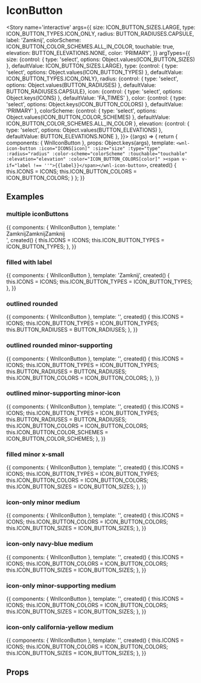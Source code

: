 
<Meta title='atoms/IconButton' component={WnlIconButton} />

# IconButton

<Story name='interactive'
       args={{
           size: ICON_BUTTON_SIZES.LARGE,
           type: ICON_BUTTON_TYPES.ICON_ONLY,
           radius: BUTTON_RADIUSES.CAPSULE,
           label: 'Zamknij',
           colorScheme: ICON_BUTTON_COLOR_SCHEMES.ALL_IN_COLOR,
           touchable: true,
           elevation: BUTTON_ELEVATIONS.NONE,
           color: 'PRIMARY',
       }}
       argTypes={{
           size: {control: { type: 'select', options: Object.values(ICON_BUTTON_SIZES) }, defaultValue: ICON_BUTTON_SIZES.LARGE},
           type: {control: { type: 'select', options: Object.values(ICON_BUTTON_TYPES) }, defaultValue: ICON_BUTTON_TYPES.ICON_ONLY},
           radius: {control: { type: 'select', options: Object.values(BUTTON_RADIUSES) }, defaultValue: BUTTON_RADIUSES.CAPSULE},
           icon: {control: { type: 'select', options: Object.keys(ICONS) }, defaultValue: 'FA_TIMES' },
           color: {control: { type: 'select', options: Object.keys(ICON_BUTTON_COLORS) }, defaultValue: 'PRIMARY' },
           colorScheme: {control: { type: 'select', options: Object.values(ICON_BUTTON_COLOR_SCHEMES) }, defaultValue: ICON_BUTTON_COLOR_SCHEMES.ALL_IN_COLOR },
           elevation: {control: { type: 'select', options: Object.values(BUTTON_ELEVATIONS) }, defaultValue: BUTTON_ELEVATIONS.NONE },
       }}>
    {(args) => {
        return {
            components: { WnlIconButton },
            props: Object.keys(args),
            template: `<wnl-icon-button
              :icon="ICONS[icon]"
              :size="size"
              :type="type"
              :radius="radius"
              :color-scheme="colorScheme"
              :touchable="touchable"
              :elevation="elevation"
              :color="ICON_BUTTON_COLORS[color]"
            ><span v-if="label !== ''">{{label}}</span></wnl-icon-button>`,
            created() {
                this.ICONS = ICONS;
                this.ICON_BUTTON_COLORS = ICON_BUTTON_COLORS;
            }
        };
    }}
</Story>

## Examples


### multiple iconButtons
<Story name='examples/multiple'>
	{{
		components: { WnlIconButton },
		template: '<div><wnl-icon-button :icon="ICONS.FA_TIMES" :type="ICON_BUTTON_TYPES.FILLED" >Zamknij</wnl-icon-button><wnl-icon-button :icon="ICONS.FA_TIMES" :type="ICON_BUTTON_TYPES.FILLED" >Zamknij</wnl-icon-button><wnl-icon-button :icon="ICONS.FA_TIMES" :type="ICON_BUTTON_TYPES.FILLED" >Zamknij</wnl-icon-button></div>',
		created() {
			this.ICONS = ICONS;
			this.ICON_BUTTON_TYPES = ICON_BUTTON_TYPES;
		},
	}}
</Story>

### filled with label
<Story name='examples/filledWithLabel'>
    {{
        components: { WnlIconButton },
        template: '<wnl-icon-button :icon="ICONS.FA_TIMES" :type="ICON_BUTTON_TYPES.FILLED" >Zamknij</wnl-icon-button>',
        created() {
            this.ICONS = ICONS;
            this.ICON_BUTTON_TYPES = ICON_BUTTON_TYPES;
        },
    }}
</Story>

### outlined rounded
<Story name='examples/outlinedRounded'>
    {{
        components: { WnlIconButton },
        template: '<wnl-icon-button :icon="ICONS.FA_CHEVRON_RIGHT" :type="ICON_BUTTON_TYPES.OUTLINED" :radius="BUTTON_RADIUSES.ROUNDED" />',
        created() {
            this.ICONS = ICONS;
            this.ICON_BUTTON_TYPES = ICON_BUTTON_TYPES;
            this.BUTTON_RADIUSES = BUTTON_RADIUSES;
        },
    }}
</Story>

### outlined rounded minor-supporting
<Story name='examples/outlinedRoundedMinorSupporting'>
    {{
        components: { WnlIconButton },
        template: '<wnl-icon-button :icon="ICONS.FA_CHEVRON_RIGHT" :type="ICON_BUTTON_TYPES.OUTLINED" :radius="BUTTON_RADIUSES.ROUNDED" :color="ICON_BUTTON_COLORS.MINOR_SUPPORTING" />',
        created() {
            this.ICONS = ICONS;
            this.ICON_BUTTON_TYPES = ICON_BUTTON_TYPES;
            this.BUTTON_RADIUSES = BUTTON_RADIUSES;
            this.ICON_BUTTON_COLORS = ICON_BUTTON_COLORS;
        },
    }}
</Story>

### outlined minor-supporting minor-icon
<Story name='examples/outlinedMinorSupportingMinorIcon'>
    {{
        components: { WnlIconButton },
        template: '<wnl-icon-button :icon="ICONS.FA_TIMES" :type="ICON_BUTTON_TYPES.OUTLINED" :radius="BUTTON_RADIUSES.ROUNDED" :color="ICON_BUTTON_COLORS.MINOR_SUPPORTING" :color-scheme="ICON_BUTTON_COLOR_SCHEMES.MINOR_ICON" />',
        created() {
            this.ICONS = ICONS;
            this.ICON_BUTTON_TYPES = ICON_BUTTON_TYPES;
            this.BUTTON_RADIUSES = BUTTON_RADIUSES;
            this.ICON_BUTTON_COLORS = ICON_BUTTON_COLORS;
            this.ICON_BUTTON_COLOR_SCHEMES = ICON_BUTTON_COLOR_SCHEMES;
        },
    }}
</Story>

### filled minor x-small
<Story name='examples/filledMinor'>
    {{
        components: { WnlIconButton },
        template: '<wnl-icon-button :icon="ICONS.FA_TIMES" :type="ICON_BUTTON_TYPES.FILLED" :color="ICON_BUTTON_COLORS.MINOR" :size="ICON_BUTTON_SIZES.X_SMALL" />',
        created() {
            this.ICONS = ICONS;
            this.ICON_BUTTON_TYPES = ICON_BUTTON_TYPES;
            this.ICON_BUTTON_COLORS = ICON_BUTTON_COLORS;
            this.ICON_BUTTON_SIZES = ICON_BUTTON_SIZES;
        },
    }}
</Story>

### icon-only minor medium
<Story name='examples/iconOnlyMinor'>
    {{
        components: { WnlIconButton },
        template: '<wnl-icon-button :icon="ICONS.FA_FLAG" :color="ICON_BUTTON_COLORS.MINOR" :size="ICON_BUTTON_SIZES.MEDIUM" />',
        created() {
            this.ICONS = ICONS;
            this.ICON_BUTTON_COLORS = ICON_BUTTON_COLORS;
            this.ICON_BUTTON_SIZES = ICON_BUTTON_SIZES;
        },
    }}
</Story>

### icon-only navy-blue medium
<Story name='examples/iconOnlyNavyBlue'>
    {{
        components: { WnlIconButton },
        template: '<wnl-icon-button :icon="ICONS.FA_FLAG" :color="ICON_BUTTON_COLORS.NAVY_BLUE" :size="ICON_BUTTON_SIZES.MEDIUM" />',
        created() {
            this.ICONS = ICONS;
            this.ICON_BUTTON_COLORS = ICON_BUTTON_COLORS;
            this.ICON_BUTTON_SIZES = ICON_BUTTON_SIZES;
        },
    }}
</Story>

### icon-only minor-supporting medium
<Story name='examples/iconOnlyMinorSupporting'>
    {{
        components: { WnlIconButton },
        template: '<wnl-icon-button :icon="ICONS.FA_INFO_CIRCLE" :color="ICON_BUTTON_COLORS.MINOR_SUPPORTING" :size="ICON_BUTTON_SIZES.MEDIUM" />',
        created() {
            this.ICONS = ICONS;
            this.ICON_BUTTON_COLORS = ICON_BUTTON_COLORS;
            this.ICON_BUTTON_SIZES = ICON_BUTTON_SIZES;
        },
    }}
</Story>

### icon-only california-yellow medium
<Story name='examples/iconOnlyCaliforniaYellow'>
    {{
        components: { WnlIconButton },
        template: '<wnl-icon-button :icon="ICONS.HEAD_WITH_QUESTION_MARK" :color="ICON_BUTTON_COLORS.CALIFORNIA_YELLOW" :size="ICON_BUTTON_SIZES.MEDIUM" />',
        created() {
            this.ICONS = ICONS;
            this.ICON_BUTTON_COLORS = ICON_BUTTON_COLORS;
            this.ICON_BUTTON_SIZES = ICON_BUTTON_SIZES;
        },
    }}
</Story>

## Props

<Props of={WnlIconButton} />
